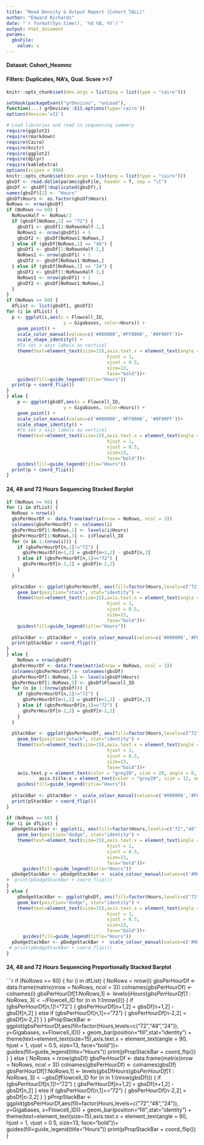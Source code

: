 ```yaml
---
title: "Read Density & Output Report (Cohort TALL)"
author: "Edward Richards"
date: "`r format(Sys.time(), '%d %B, %Y')`"
output: html_document
params:
  gbsFile:
    value: x
---
```

#### Dataset: Cohort_Heomnc
#### Filters: Duplicates, NA's, Qual. Score >=7

```r
knitr::opts_chunk$set(dev.args = list(png = list(type = "cairo")))
```

```r
setHook(packageEvent("grDevices", "onLoad"),
function(...) grDevices::X11.options(type='cairo'))
options(device='x11')
```

```r
# Load libraries and read in sequencing summary
require(ggplot2)
require(rmarkdown)
require(Cairo)
require(knitr)
require(ggplot2)
require(dplyr)
require(kableExtra)
options(scipen = 999)
knitr::opts_chunk$set(dev.args = list(png = list(type = "cairo")))
gbsDf <- read.delim(params$gbsFile, header = T, sep = "\t")
gbsDf <- gbsDf[!duplicated(gbsDf),]
names(gbsDf)[1] <- "Hours"
gbsDf$Hours <- as.factor(gbsDf$Hours)
NoRows <- nrow(gbsDf)
if (NoRows >= 60) {
  NoRowsHalf <- NoRows/2
  if (gbsDf[NoRows,1] == "72") {
    gbsDf1 <- gbsDf[1:NoRowsHalf-1,]
    NoRows1 <- nrow(gbsDf1) + 1
    gbsDf2 <- gbsDf[NoRows1:NoRows,]
  } else if (gbsDf[NoRows,1] == "48") {
    gbsDf1 <- gbsDf[1:NoRowsHalf-2,]
    NoRows1 <- nrow(gbsDf1) + 1
    gbsDf2 <- gbsDf[NoRows1:NoRows,]
  } else if (gbsDf[NoRows,1] == "24") {
    gbsDf1 <- gbsDf[1:NoRowsHalf-3,]
    NoRows1 <- nrow(gbsDf1) + 1
    gbsDf2 <- gbsDf[NoRows1:NoRows,]
  }
}
if (NoRows >= 60) {
  dfList <- list(gbsDf1, gbsDf2)
for (i in dfList) {
  p <- ggplot(i,aes(x = Flowcell_ID, 
                     y = Gigabases, color=Hours)) +
    geom_point() + 
    scale_color_manual(values=c('#000000','#FF0000', '#0F00FF'))+
    scale_shape_identity() +
    #To set x axis labels as vertical 
    theme(text=element_text(size=15),axis.text.x = element_text(angle = 90, 
                                     hjust = 1,
                                     vjust = 0.5,
                                     size=13,
                                     face="bold"))+
    guides(fill=guide_legend(title="Hours"))
  print(p + coord_flip())
}
} else {
    p <- ggplot(gbsDf,aes(x = Flowcell_ID, 
                     y = Gigabases, color=Hours)) +
    geom_point() + 
    scale_color_manual(values=c('#000000','#FF0000', '#0F00FF'))+
    scale_shape_identity() +
    #To set x axis labels as vertical 
    theme(text=element_text(size=15),axis.text.x = element_text(angle = 90, 
                                     hjust = 1,
                                     vjust = 0.5,
                                     size=13,
                                     face="bold"))+
    guides(fill=guide_legend(title="Hours"))
  print(p + coord_flip())
}
```

#### 24, 48 and 72 Hours Sequencing Stacked Barplot

```r
if (NoRows >= 60) {
for (i in dfList) {
  NoRows = nrow(i)
  gbsPerHourDf <- data.frame(matrix(nrow = NoRows, ncol = 3))
  colnames(gbsPerHourDf) <- colnames(i)
  gbsPerHourDf[1:NoRows,1] <- levels(i$Hours)
  gbsPerHourDf[1:NoRows,3] <- i$Flowcell_ID
  for (n in 1:(nrow(i))) {
    if (gbsPerHourDf[n,1]!="72") {
      gbsPerHourDf[n+1,2] = gbsDf[n+1,2] - gbsDf[n,2]
    } else if (gbsPerHourDf[n,1]=="72") {
      gbsPerHourDf[n-2,2] = gbsDf[n-2,2]
    }
  }
  
  pStackBar <- ggplot(gbsPerHourDf, aes(fill=factor(Hours,levels=c("72","48","24")), y=Gigabases, x=Flowcell_ID)) + 
    geom_bar(position="stack", stat="identity") +
    theme(text=element_text(size=15),axis.text.x = element_text(angle = 90, 
                                     hjust = 1,
                                     vjust = 0.5,
                                     size=13,
                                     face="bold"))+
    guides(fill=guide_legend(title="Hours"))
  
  pStackBar <- pStackBar +  scale_colour_manual(values=c('#000000','#FF0000', '#0F00FF'))
  print(pStackBar + coord_flip())
}
} else {
    NoRows = nrow(gbsDf)
  gbsPerHourDf <- data.frame(matrix(nrow = NoRows, ncol = 3))
  colnames(gbsPerHourDf) <- colnames(gbsDf)
  gbsPerHourDf[1:NoRows,1] <- levels(gbsDf$Hours)
  gbsPerHourDf[1:NoRows,3] <- gbsDf$Flowcell_ID
  for (n in 1:(nrow(gbsDf))) {
    if (gbsPerHourDf[n,1]!="72") {
      gbsPerHourDf[n+1,2] = gbsDf[n+1,2] - gbsDf[n,2]
    } else if (gbsPerHourDf[n,1]=="72") {
      gbsPerHourDf[n-2,2] = gbsDf[n-2,2]
    }
  }
  
  pStackBar <- ggplot(gbsPerHourDf, aes(fill=factor(Hours,levels=c("72","48","24")), y=Gigabases, x=Flowcell_ID)) + 
    geom_bar(position="stack", stat="identity") +
    theme(text=element_text(size=15),axis.text.x = element_text(angle = 90, 
                                     hjust = 1,
                                     vjust = 0.5,
                                     size=13,
                                     face="bold"))+
    axis.text.y = element_text(color = "grey20", size = 20, angle = 0, hjust = 1, vjust = 0, face = "bold")+
            axis.title.x = element_text(color = "grey20", size = 12, angle = 0, hjust = .5, vjust = 0, face = "plain")+
    guides(fill=guide_legend(title="Hours"))
  
  pStackBar <- pStackBar +  scale_colour_manual(values=c('#000000','#FF0000', '#0F00FF'))
  print(pStackBar + coord_flip())
}
```


```r
if (NoRows >= 60) {
for (i in dfList) {
  pDodgeStackBar <- ggplot(i, aes(fill=factor(Hours,levels=c("72","48","24")), y=Gigabases, x=Flowcell_ID)) + 
    geom_bar(position="dodge", stat="identity") + 
    theme(text=element_text(size=15),axis.text.x = element_text(angle = 90, 
                                     hjust = 1,
                                     vjust = 0.5,
                                     size=13,
                                     face="bold"))+
      guides(fill=guide_legend(title="Hours"))
  pDodgeStackBar <- pDodgeStackBar +  scale_colour_manual(values=c('#000000','#FF0000', '#0F00FF'))
#  print(pDodgeStackBar + coord_flip())
}
} else {
    pDodgeStackBar <- ggplot(gbsDf, aes(fill=factor(Hours,levels=c("72","48","24")), y=Gigabases, x=Flowcell_ID)) + 
    geom_bar(position="dodge", stat="identity") + 
    theme(text=element_text(size=15),axis.text.x = element_text(angle = 90, 
                                     hjust = 1,
                                     vjust = 0.5,
                                     size=13,
                                     face="bold"))+
      guides(fill=guide_legend(title="Hours"))
  pDodgeStackBar <- pDodgeStackBar +  scale_colour_manual(values=c('#000000','#FF0000', '#0F00FF'))
 # print(pDodgeStackBar + coord_flip())
}
```

#### 24, 48 and 72 Hours Sequencing Proportionally Stacked Barplot

```r
if (NoRows >= 60) {
for (i in dfList) {
  NoRows = nrow(i)
  gbsPerHourDf <- data.frame(matrix(nrow = NoRows, ncol = 3))
  colnames(gbsPerHourDf) <- colnames(i)
  gbsPerHourDf[1:NoRows,1] <- levels(i$Hours)
  gbsPerHourDf[1:NoRows,3] <- i$Flowcell_ID
  for (n in 1:(nrow(i))) {
    if (gbsPerHourDf[n,1]!="72") {
      gbsPerHourDf[n+1,2] = gbsDf[n+1,2] - gbsDf[n,2]
    } else if (gbsPerHourDf[n,1]=="72") {
      gbsPerHourDf[n-2,2] = gbsDf[n-2,2]
    }
  }
  pPropStackBar <- ggplot(gbsPerHourDf,aes(fill=factor(Hours,levels=c("72","48","24")), y=Gigabases, x=Flowcell_ID)) + 
    geom_bar(position="fill",stat="identity") + 
    theme(text=element_text(size=15),axis.text.x = element_text(angle = 90, 
                                     hjust = 1,
                                     vjust = 0.5,
                                     size=13,
                                     face="bold"))+
      guides(fill=guide_legend(title="Hours"))
  print(pPropStackBar + coord_flip())
}
} else {
  NoRows = nrow(gbsDf)
  gbsPerHourDf <- data.frame(matrix(nrow = NoRows, ncol = 3))
  colnames(gbsPerHourDf) <- colnames(gbsDf)
  gbsPerHourDf[1:NoRows,1] <- levels(gbsDf$Hours)
  gbsPerHourDf[1:NoRows,3] <- gbsDf$Flowcell_ID
  for (n in 1:(nrow(gbsDf))) {
    if (gbsPerHourDf[n,1]!="72") {
      gbsPerHourDf[n+1,2] = gbsDf[n+1,2] - gbsDf[n,2]
    } else if (gbsPerHourDf[n,1]=="72") {
      gbsPerHourDf[n-2,2] = gbsDf[n-2,2]
    }
  }
  pPropStackBar <- ggplot(gbsPerHourDf,aes(fill=factor(Hours,levels=c("72","48","24")), y=Gigabases, x=Flowcell_ID)) + 
    geom_bar(position="fill",stat="identity") + 
    theme(text=element_text(size=15),axis.text.x = element_text(angle = 90, 
                                     hjust = 1,
                                     vjust = 0.5,
                                     size=13,
                                     face="bold"))+
      guides(fill=guide_legend(title="Hours"))
  print(pPropStackBar + coord_flip())
}

